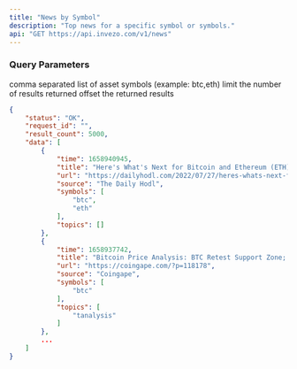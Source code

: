 ```yaml
---
title: "News by Symbol"
description: "Top news for a specific symbol or symbols."
api: "GET https://api.invezo.com/v1/news"
---
```


### Query Parameters

<ParamField query="symbols" type="string" required>
  comma separated list of asset symbols (example: btc,eth)
</ParamField>

<ParamField query="limit" type="int">
  limit the number of results returned
</ParamField>

<ParamField query="offset" type="int">
  offset the returned results
</ParamField>

<ResponseExample>

```json Response
{
    "status": "OK",
    "request_id": "",
    "result_count": 5000,
    "data": [
        {
            "time": 1658940945,
            "title": "Here's What's Next for Bitcoin and Ethereum (ETH) After Failed BTC Breakout, According to Top Crypto Analyst",
            "url": "https://dailyhodl.com/2022/07/27/heres-whats-next-for-bitcoin-and-ethereum-eth-after-failed-btc-breakout-according-to-top-crypto-analyst/",
            "source": "The Daily Hodl",
            "symbols": [
                "btc",
                "eth"
            ],
            "topics": []
        },
        {
            "time": 1658937742,
            "title": "Bitcoin Price Analysis: BTC Retest Support Zone; Will Hit $24,000 Next?",
            "url": "https://coingape.com/?p=118178",
            "source": "Coingape",
            "symbols": [
                "btc"
            ],
            "topics": [
                "tanalysis"
            ]
        },
        ...
    ]
}
```

</ResponseExample>
